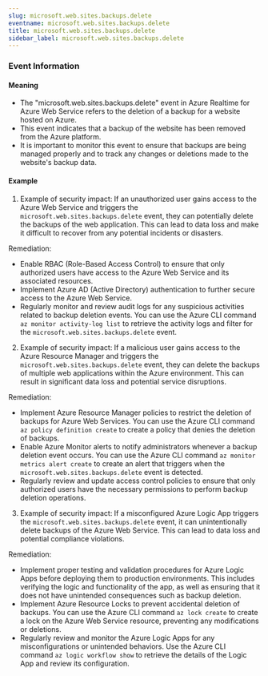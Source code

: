 ```yaml
--- 
slug: microsoft.web.sites.backups.delete
eventname: microsoft.web.sites.backups.delete
title: microsoft.web.sites.backups.delete
sidebar_label: microsoft.web.sites.backups.delete
---
```

                       
### Event Information

#### Meaning

- The "microsoft.web.sites.backups.delete" event in Azure Realtime for Azure Web Service refers to the deletion of a backup for a website hosted on Azure.
- This event indicates that a backup of the website has been removed from the Azure platform.
- It is important to monitor this event to ensure that backups are being managed properly and to track any changes or deletions made to the website's backup data.

#### Example

1. Example of security impact: If an unauthorized user gains access to the Azure Web Service and triggers the `microsoft.web.sites.backups.delete` event, they can potentially delete the backups of the web application. This can lead to data loss and make it difficult to recover from any potential incidents or disasters.

Remediation:
- Enable RBAC (Role-Based Access Control) to ensure that only authorized users have access to the Azure Web Service and its associated resources.
- Implement Azure AD (Active Directory) authentication to further secure access to the Azure Web Service.
- Regularly monitor and review audit logs for any suspicious activities related to backup deletion events. You can use the Azure CLI command `az monitor activity-log list` to retrieve the activity logs and filter for the `microsoft.web.sites.backups.delete` event.

2. Example of security impact: If a malicious user gains access to the Azure Resource Manager and triggers the `microsoft.web.sites.backups.delete` event, they can delete the backups of multiple web applications within the Azure environment. This can result in significant data loss and potential service disruptions.

Remediation:
- Implement Azure Resource Manager policies to restrict the deletion of backups for Azure Web Services. You can use the Azure CLI command `az policy definition create` to create a policy that denies the deletion of backups.
- Enable Azure Monitor alerts to notify administrators whenever a backup deletion event occurs. You can use the Azure CLI command `az monitor metrics alert create` to create an alert that triggers when the `microsoft.web.sites.backups.delete` event is detected.
- Regularly review and update access control policies to ensure that only authorized users have the necessary permissions to perform backup deletion operations.

3. Example of security impact: If a misconfigured Azure Logic App triggers the `microsoft.web.sites.backups.delete` event, it can unintentionally delete backups of the Azure Web Service. This can lead to data loss and potential compliance violations.

Remediation:
- Implement proper testing and validation procedures for Azure Logic Apps before deploying them to production environments. This includes verifying the logic and functionality of the app, as well as ensuring that it does not have unintended consequences such as backup deletion.
- Implement Azure Resource Locks to prevent accidental deletion of backups. You can use the Azure CLI command `az lock create` to create a lock on the Azure Web Service resource, preventing any modifications or deletions.
- Regularly review and monitor the Azure Logic Apps for any misconfigurations or unintended behaviors. Use the Azure CLI command `az logic workflow show` to retrieve the details of the Logic App and review its configuration.


 